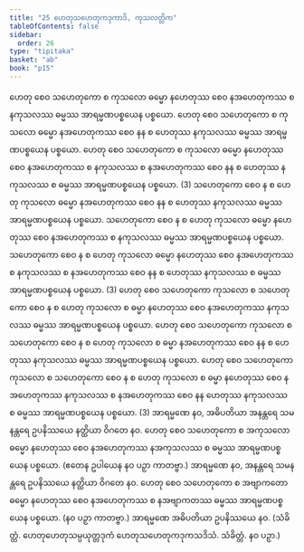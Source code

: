 ```yaml
---
title: "25 ဟေတုသဟေတုကဒုကာဒိ, ကုသလတ္တိက"
tableOfContents: false
sidebar:
  order: 26
type: "tipitaka"
basket: "ab"
book: "p15"
---
```



<DynamicBreadcrumb />

<Division number="32" book="p15" e="ch" v="40" p="223">

<Paragraph number="89" book="p15">
ဟေတု စေဝ သဟေတုကော စ ကုသလော ဓမ္မော နဟေတုဿ စေဝ နအဟေတုကဿ စ နကုသလဿ ဓမ္မဿ အာရမ္မဏပစ္စယေန ပစ္စယော. ဟေတု စေဝ သဟေတုကော စ ကုသလော ဓမ္မော နအဟေတုကဿ စေဝ နန စ ဟေတုဿ နကုသလဿ ဓမ္မဿ အာရမ္မဏပစ္စယေန ပစ္စယော. ဟေတု စေဝ သဟေတုကော စ ကုသလော ဓမ္မော နဟေတုဿ စေဝ နအဟေတုကဿ စ နကုသလဿ စ နအဟေတုကဿ စေဝ နန စ ဟေတုဿ နကုသလဿ စ ဓမ္မဿ အာရမ္မဏပစ္စယေန ပစ္စယော. (3)
</Paragraph>

<Paragraph number="90" book="p15">
သဟေတုကော စေဝ န စ ဟေတု ကုသလော ဓမ္မော နအဟေတုကဿ စေဝ နန စ ဟေတုဿ နကုသလဿ ဓမ္မဿ အာရမ္မဏပစ္စယေန ပစ္စယော. သဟေတုကော စေဝ န စ ဟေတု ကုသလော ဓမ္မော နဟေတုဿ စေဝ နအဟေတုကဿ စ နကုသလဿ ဓမ္မဿ အာရမ္မဏပစ္စယေန ပစ္စယော. သဟေတုကော စေဝ န စ ဟေတု ကုသလော ဓမ္မော နဟေတုဿ စေဝ နအဟေတုကဿ စ နကုသလဿ စ နအဟေတုကဿ စေဝ နန စ ဟေတုဿ နကုသလဿ စ ဓမ္မဿ အာရမ္မဏပစ္စယေန ပစ္စယော. (3)
</Paragraph>

<Paragraph number="91" book="p15">
ဟေတု စေဝ သဟေတုကော ကုသလော စ သဟေတုကော စေဝ န စ ဟေတု ကုသလော စ ဓမ္မာ နဟေတုဿ စေဝ နအဟေတုကဿ နကုသလဿ ဓမ္မဿ အာရမ္မဏပစ္စယေန ပစ္စယော. ဟေတု စေဝ သဟေတုကော ကုသလော စ သဟေတုကော စေဝ န စ ဟေတု ကုသလော စ ဓမ္မာ နအဟေတုကဿ စေဝ နန စ ဟေတုဿ နကုသလဿ ဓမ္မဿ အာရမ္မဏပစ္စယေန ပစ္စယော. ဟေတု စေဝ သဟေတုကော ကုသလော စ သဟေတုကော စေဝ န စ ဟေတု ကုသလော စ ဓမ္မာ နဟေတုဿ စေဝ နအဟေတုကဿ နကုသလဿ စ နအဟေတုကဿ စေဝ နန ဟေတုဿ နကုသလဿ စ ဓမ္မဿ အာရမ္မဏပစ္စယေန ပစ္စယော. (3)
</Paragraph>

<Paragraph number="92" book="p15">
အာရမ္မဏေ နဝ, အဓိပတိယာ အနန္တရေ သမနန္တရေ ဥပနိဿယေ နတ္ထိယာ ဝိဂတေ နဝ.
</Paragraph>

</Division>
<Division number="33" book="p15" e="ch" v="40" p="224">

<Paragraph number="93" book="p15">
ဟေတု စေဝ သဟေတုကော စ အကုသလော ဓမ္မော နဟေတုဿ စေဝ နအဟေတုကဿ နအကုသလဿ စ ဓမ္မဿ အာရမ္မဏပစ္စယေန ပစ္စယော. (ဧတေန ဥပါယေန နဝ ပဉှာ ကာတဗ္ဗာ.)
</Paragraph>

<Paragraph number="94" book="p15">
အာရမ္မဏေ နဝ, အနန္တရေ သမနန္တရေ ဥပနိဿယေ နတ္ထိယာ ဝိဂတေ နဝ.
</Paragraph>

</Division>
<Division number="34" book="p15" e="ch" v="40" p="224">

<Paragraph number="95" book="p15">
ဟေတု စေဝ သဟေတုကော စ အဗျာကတော ဓမ္မော နဟေတုဿ စေဝ နအဟေတုကဿ စ နအဗျာကတဿ ဓမ္မဿ အာရမ္မဏပစ္စယေန ပစ္စယော. (နဝ ပဉှာ ကာတဗ္ဗာ.)
</Paragraph>

<Paragraph number="96" book="p15">
အာရမ္မဏေ အဓိပတိယာ ဥပနိဿယေ နဝ. (သံခိတ္တံ. ဟေတုဟေတုသမ္ပယုတ္တဒုကံ ဟေတုသဟေတုကဒုကသဒိသံ. သံခိတ္တံ. နဝ ပဉှာ.)
</Paragraph>
</Division>